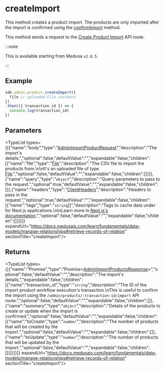 
# createImport

This method creates a product import. The products are only imported after
the import is confirmed using the [confirmImport](../js_sdk.admin.Product.confirmImport/page.mdx) method.

This method sends a request to the
[Create Product Import](https://docs.medusajs.com/api/admin#products\_postproductsimports)
API route.

:::note

This is available starting from Medusa `v2.8.5`.

:::

## Example

```ts
sdk.admin.product.createImport({
  file // uploaded File instance
})
.then(({ transaction_id }) => {
  console.log(transaction_id)
})
```

## Parameters

<TypeList types={[{"name":"body","type":"[AdminImportProductRequest](../../../../../types/HttpTypes/interfaces/types.HttpTypes.AdminImportProductRequest/page.mdx)","description":"The import's details.","optional":false,"defaultValue":"","expandable":false,"children":[{"name":"file","type":"[File](../../../../../core_flows/core_flows.File/page.mdx)","description":"The CSV file to import the products from.\n\nIt's an uploaded file of type [File](https://developer.mozilla.org/en-US/docs/Web/API/File).","optional":false,"defaultValue":"","expandable":false,"children":[]}]},{"name":"query","type":"`object`","description":"Query parameters to pass to the request.","optional":true,"defaultValue":"","expandable":false,"children":[]},{"name":"headers","type":"[ClientHeaders](../../../types/js_sdk.admin.ClientHeaders/page.mdx)","description":"Headers to pass in the request.","optional":true,"defaultValue":"","expandable":false,"children":[{"name":"tags","type":"`string`[]","description":"Tags to cache data under for Next.js applications.\n\nLearn more in [Next.js's documentation](https://nextjs.org/docs/app/building-your-application/caching#fetch-optionsnexttags-and-revalidatetag).","optional":false,"defaultValue":"","expandable":false,"children":[]}]}]} expandUrl="https://docs.medusajs.com/learn/fundamentals/data-models/manage-relationships#retrieve-records-of-relation" sectionTitle="createImport"/>

## Returns

<TypeList types={[{"name":"Promise","type":"Promise&#60;[AdminImportProductsResponse](../../../../../types/HttpTypes/interfaces/types.HttpTypes.AdminImportProductsResponse/page.mdx)&#62;","optional":false,"defaultValue":"","description":"The import's details.","expandable":false,"children":[{"name":"transaction_id","type":"`string`","description":"The ID of the import product workflow execution's transaction.\nThis is useful to confirm the import using the `/admin/products/:transaction-id/import` API route.","optional":false,"defaultValue":"","expandable":false,"children":[]},{"name":"summary","type":"`object`","description":"Details of the products to create or update when the import is confirmed.","optional":false,"defaultValue":"","expandable":false,"children":[{"name":"toCreate","type":"`number`","description":"The number of products that will be created by the import.","optional":false,"defaultValue":"","expandable":false,"children":[]},{"name":"toUpdate","type":"`number`","description":"The number of products that will be updated by the import.","optional":false,"defaultValue":"","expandable":false,"children":[]}]}]}]} expandUrl="https://docs.medusajs.com/learn/fundamentals/data-models/manage-relationships#retrieve-records-of-relation" sectionTitle="createImport"/>
